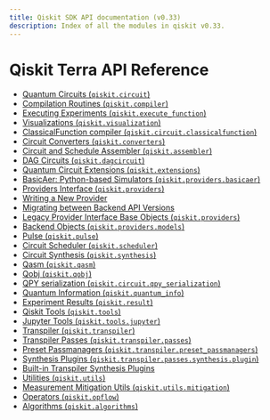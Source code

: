 ```yaml
---
title: Qiskit SDK API documentation (v0.33)
description: Index of all the modules in qiskit v0.33.
---
```


<span id="module-qiskit" />

# Qiskit Terra API Reference

*   [Quantum Circuits (`qiskit.circuit`)](circuit)
*   [Compilation Routines (`qiskit.compiler`)](compiler)
*   [Executing Experiments (`qiskit.execute_function`)](execute)
*   [Visualizations (`qiskit.visualization`)](visualization)
*   [ClassicalFunction compiler (`qiskit.circuit.classicalfunction`)](classicalfunction)
*   [Circuit Converters (`qiskit.converters`)](converters)
*   [Circuit and Schedule Assembler (`qiskit.assembler`)](assembler)
*   [DAG Circuits (`qiskit.dagcircuit`)](dagcircuit)
*   [Quantum Circuit Extensions (`qiskit.extensions`)](extensions)
*   [BasicAer: Python-based Simulators (`qiskit.providers.basicaer`)](providers_basicaer)
*   [Providers Interface (`qiskit.providers`)](providers)
*   [Writing a New Provider](providers#writing-a-new-provider)
*   [Migrating between Backend API Versions](providers#migrating-between-backend-api-versions)
*   [Legacy Provider Interface Base Objects (`qiskit.providers`)](providers#legacy-provider-interface-base-objects-qiskit-providers)
*   [Backend Objects (`qiskit.providers.models`)](providers_models)
*   [Pulse (`qiskit.pulse`)](pulse)
*   [Circuit Scheduler (`qiskit.scheduler`)](scheduler)
*   [Circuit Synthesis (`qiskit.synthesis`)](synthesis)
*   [Qasm (`qiskit.qasm`)](qasm)
*   [Qobj (`qiskit.qobj`)](qobj)
*   [QPY serialization (`qiskit.circuit.qpy_serialization`)](qpy)
*   [Quantum Information (`qiskit.quantum_info`)](quantum_info)
*   [Experiment Results (`qiskit.result`)](result)
*   [Qiskit Tools (`qiskit.tools`)](tools)
*   [Jupyter Tools (`qiskit.tools.jupyter`)](tools_jupyter)
*   [Transpiler (`qiskit.transpiler`)](transpiler)
*   [Transpiler Passes (`qiskit.transpiler.passes`)](transpiler_passes)
*   [Preset Passmanagers (`qiskit.transpiler.preset_passmanagers`)](transpiler_preset)
*   [Synthesis Plugins (`qiskit.transpiler.passes.synthesis.plugin`)](transpiler_plugins)
*   [Built-in Transpiler Synthesis Plugins](transpiler_builtin_plugins)
*   [Utilities (`qiskit.utils`)](utils)
*   [Measurement Mitigation Utils (`qiskit.utils.mitigation`)](utils_mitigation)
*   [Operators (`qiskit.opflow`)](opflow)
*   [Algorithms (`qiskit.algorithms`)](algorithms)


